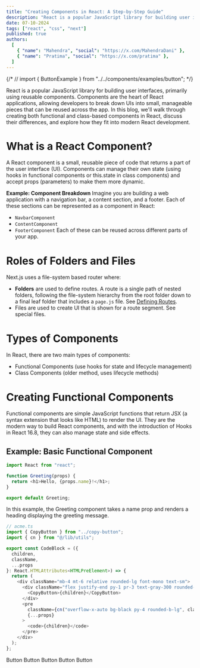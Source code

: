 ```yaml
---
title: "Creating Components in React: A Step-by-Step Guide"
description: "React is a popular JavaScript library for building user interfaces, primarily using reusable components."
date: 07-10-2024
tags: ["react", "css", "next"]
published: true
authors:
  [
    { "name": "Mahendra", "social": "https://x.com/MahendraDani" },
    { "name": "Pratima", "social": "https://x.com/pratima" },
  ]
---
```


{/* // import { ButtonExample } from "../../components/examples/button"; */}

React is a popular JavaScript library for building user interfaces, primarily using reusable components. Components are the heart of React applications, allowing developers to break down UIs into small, manageable pieces that can be reused across the app. In this blog, we'll walk through creating both functional and class-based components in React, discuss their differences, and explore how they fit into modern React development.

# What is a React Component?

A React component is a small, reusable piece of code that returns a part of the user interface (UI). Components can manage their own state (using hooks in functional components or this.state in class components) and accept props (parameters) to make them more dynamic.

**Example: Component Breakdown**
Imagine you are building a web application with a navigation bar, a content section, and a footer. Each of these sections can be represented as a component in React:

- `NavbarComponent`
- `ContentComponent`
- `FooterComponent`
  Each of these can be reused across different parts of your app.

# Roles of Folders and Files

Next.js uses a file-system based router where:

- **Folders** are used to define routes. A route is a single path of nested folders, following the file-system hierarchy from the root folder down to a final leaf folder that includes a `page.js` file. See [Defining Routes](https://google.com).
- Files are used to create UI that is shown for a route segment. See special files.

# Types of Components

In React, there are two main types of components:

- Functional Components (use hooks for state and lifecycle management)
- Class Components (older method, uses lifecycle methods)

# Creating Functional Components

Functional components are simple JavaScript functions that return JSX (a syntax extension that looks like HTML) to render the UI. They are the modern way to build React components, and with the introduction of Hooks in React 16.8, they can also manage state and side effects.

## Example: Basic Functional Component

```js
import React from "react";

function Greeting(props) {
  return <h1>Hello, {props.name}!</h1>;
}

export default Greeting;
```

In this example, the Greeting component takes a name prop and renders a heading displaying the greeting message.

```js
// acme.ts
import { CopyButton } from "../copy-button";
import { cn } from "@/lib/utils";

export const CodeBlock = ({
  children,
  className,
  ...props
}: React.HTMLAttributes<HTMLPreElement>) => {
  return (
    <div className="mb-4 mt-6 relative rounded-lg font-mono text-sm">
      <div className="flex justify-end py-1 pr-3 text-gray-300 rounded-t-lg border-2 ">
        <CopyButton>{children}</CopyButton>
      </div>
      <pre
        className={cn("overflow-x-auto bg-black py-4 rounded-b-lg", className)}
        {...props}
      >
        <code>{children}</code>
      </pre>
    </div>
  );
};
```

<div className="flex justify-between items-center flex-wrap">
  <ButtonExample size={"md"} colour={"cyan"}>
    Button
  </ButtonExample>
  <ButtonExample size={"md"} colour={"green"}>
    Button
  </ButtonExample>
  <ButtonExample size={"md"} colour={"purple"}>
    Button
  </ButtonExample>
  <ButtonExample size={"md"} colour={"red"}>
    Button
  </ButtonExample>
  <ButtonExample size={"md"} colour={"yellow"} radius={"lg"}>
    Button
  </ButtonExample>
</div>
